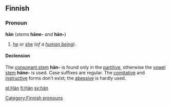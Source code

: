 ==Finnish==

===Pronoun===
'''hän''' (''stems'' '''häne-''' ''and'' '''hän-''')

# [[he]] or [[she]] (''of a [[human being]]'').

====Declension====
The [[consonant stem]] '''hän-''' is found only in the [[partitive]], otherwise the [[vowel stem]] '''häne-''' is used. Case suffixes are regular. The [[comitative]] and [[instructive]] forms don't exist; the [[abessive]] is hardly used.

[[Category:Finnish pronouns]]

[[pl:Hän]]
[[fi:Hän]]
[[sv:hän]]